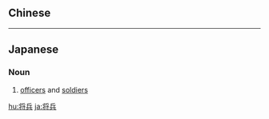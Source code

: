 {{also|將兵}}
==Chinese==
{{zh-see|將兵}}

----

==Japanese==
{{ja-kanjitab|将|兵}}

===Noun===
{{ja-noun|しょうへい}}

# [[officer]]s and [[soldier]]s

[[hu:将兵]]
[[ja:将兵]]